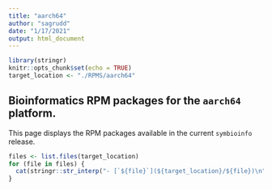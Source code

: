 ```yaml
---
title: "aarch64"
author: "sagrudd"
date: "1/17/2021"
output: html_document
---
```


```r
library(stringr)
knitr::opts_chunk$set(echo = TRUE)
target_location <- "./RPMS/aarch64"
```

## Bioinformatics RPM packages for the `aarch64` platform. 

This page displays the RPM packages available in the current `symbioinfo`
release.

```r

files <- list.files(target_location)
for (file in files) {
  cat(stringr::str_interp("- [`${file}`](${target_location}/${file})\n"))
}
```
